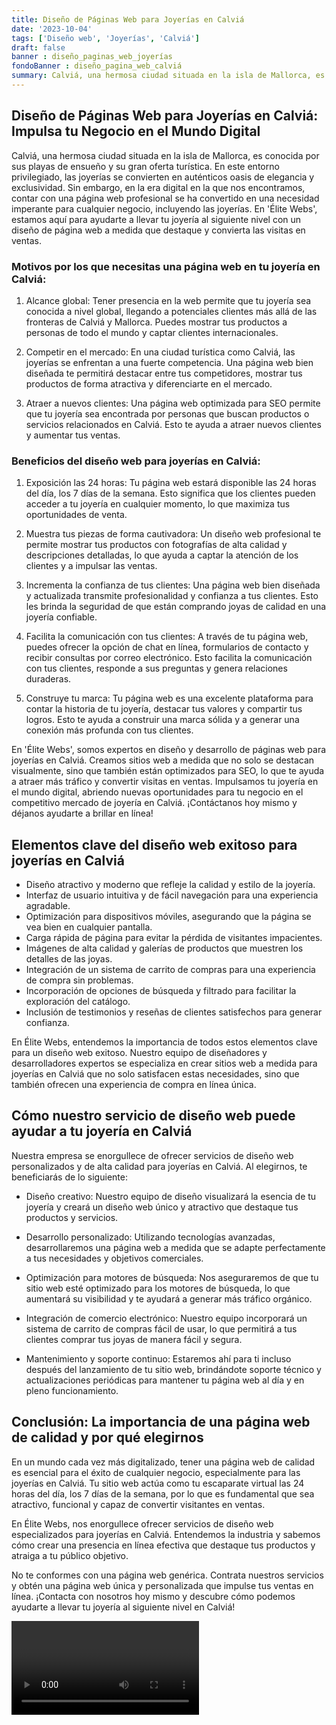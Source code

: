 ```yaml
---
title: Diseño de Páginas Web para Joyerías en Calviá
date: '2023-10-04'
tags: ['Diseño web', 'Joyerías', 'Calviá']
draft: false
banner : diseño_paginas_web_joyerías
fondoBanner : diseño_pagina_web_calviá
summary: Calviá, una hermosa ciudad situada en la isla de Mallorca, es conocida por sus playas de ensueño y su gran oferta turística. En este entorno privilegiado, las joyerías se convierten en auténticos oasis de elegancia y exclusividad. Sin embargo, en la era digital en la que nos encontramos, contar con una página web profesional se ha convertido en una necesidad imperante para cualquier negocio, incluyendo las joyerías. En 'Élite Webs', estamos aquí para ayudarte a llevar tu joyería al siguiente nivel con un diseño de página web a medida que destaque y convierta las visitas en ventas.
---
```


## Diseño de Páginas Web para Joyerías en Calviá: Impulsa tu Negocio en el Mundo Digital

Calviá, una hermosa ciudad situada en la isla de Mallorca, es conocida por sus playas de ensueño y su gran oferta turística. En este entorno privilegiado, las joyerías se convierten en auténticos oasis de elegancia y exclusividad. Sin embargo, en la era digital en la que nos encontramos, contar con una página web profesional se ha convertido en una necesidad imperante para cualquier negocio, incluyendo las joyerías. En 'Élite Webs', estamos aquí para ayudarte a llevar tu joyería al siguiente nivel con un diseño de página web a medida que destaque y convierta las visitas en ventas.

### Motivos por los que necesitas una página web en tu joyería en Calviá:

1. Alcance global: Tener presencia en la web permite que tu joyería sea conocida a nivel global, llegando a potenciales clientes más allá de las fronteras de Calviá y Mallorca. Puedes mostrar tus productos a personas de todo el mundo y captar clientes internacionales.

2. Competir en el mercado: En una ciudad turística como Calviá, las joyerías se enfrentan a una fuerte competencia. Una página web bien diseñada te permitirá destacar entre tus competidores, mostrar tus productos de forma atractiva y diferenciarte en el mercado.

3. Atraer a nuevos clientes: Una página web optimizada para SEO permite que tu joyería sea encontrada por personas que buscan productos o servicios relacionados en Calviá. Esto te ayuda a atraer nuevos clientes y aumentar tus ventas.

### Beneficios del diseño web para joyerías en Calviá:

1. Exposición las 24 horas: Tu página web estará disponible las 24 horas del día, los 7 días de la semana. Esto significa que los clientes pueden acceder a tu joyería en cualquier momento, lo que maximiza tus oportunidades de venta.

2. Muestra tus piezas de forma cautivadora: Un diseño web profesional te permite mostrar tus productos con fotografías de alta calidad y descripciones detalladas, lo que ayuda a captar la atención de los clientes y a impulsar las ventas.

3. Incrementa la confianza de tus clientes: Una página web bien diseñada y actualizada transmite profesionalidad y confianza a tus clientes. Esto les brinda la seguridad de que están comprando joyas de calidad en una joyería confiable.

4. Facilita la comunicación con tus clientes: A través de tu página web, puedes ofrecer la opción de chat en línea, formularios de contacto y recibir consultas por correo electrónico. Esto facilita la comunicación con tus clientes, responde a sus preguntas y genera relaciones duraderas.

5. Construye tu marca: Tu página web es una excelente plataforma para contar la historia de tu joyería, destacar tus valores y compartir tus logros. Esto te ayuda a construir una marca sólida y a generar una conexión más profunda con tus clientes.

En 'Élite Webs', somos expertos en diseño y desarrollo de páginas web para joyerías en Calviá. Creamos sitios web a medida que no solo se destacan visualmente, sino que también están optimizados para SEO, lo que te ayuda a atraer más tráfico y convertir visitas en ventas. Impulsamos tu joyería en el mundo digital, abriendo nuevas oportunidades para tu negocio en el competitivo mercado de joyería en Calviá. ¡Contáctanos hoy mismo y déjanos ayudarte a brillar en línea!

<GifSeo />

<Cta />

## Elementos clave del diseño web exitoso para joyerías en Calviá

- Diseño atractivo y moderno que refleje la calidad y estilo de la joyería.
- Interfaz de usuario intuitiva y de fácil navegación para una experiencia agradable.
- Optimización para dispositivos móviles, asegurando que la página se vea bien en cualquier pantalla.
- Carga rápida de página para evitar la pérdida de visitantes impacientes.
- Imágenes de alta calidad y galerías de productos que muestren los detalles de las joyas.
- Integración de un sistema de carrito de compras para una experiencia de compra sin problemas.
- Incorporación de opciones de búsqueda y filtrado para facilitar la exploración del catálogo.
- Inclusión de testimonios y reseñas de clientes satisfechos para generar confianza.

En Élite Webs, entendemos la importancia de todos estos elementos clave para un diseño web exitoso. Nuestro equipo de diseñadores y desarrolladores expertos se especializa en crear sitios web a medida para joyerías en Calviá que no solo satisfacen estas necesidades, sino que también ofrecen una experiencia de compra en línea única.

## Cómo nuestro servicio de diseño web puede ayudar a tu joyería en Calviá

Nuestra empresa se enorgullece de ofrecer servicios de diseño web personalizados y de alta calidad para joyerías en Calviá. Al elegirnos, te beneficiarás de lo siguiente:

- Diseño creativo: Nuestro equipo de diseño visualizará la esencia de tu joyería y creará un diseño web único y atractivo que destaque tus productos y servicios.

- Desarrollo personalizado: Utilizando tecnologías avanzadas, desarrollaremos una página web a medida que se adapte perfectamente a tus necesidades y objetivos comerciales.

- Optimización para motores de búsqueda: Nos aseguraremos de que tu sitio web esté optimizado para los motores de búsqueda, lo que aumentará su visibilidad y te ayudará a generar más tráfico orgánico.

- Integración de comercio electrónico: Nuestro equipo incorporará un sistema de carrito de compras fácil de usar, lo que permitirá a tus clientes comprar tus joyas de manera fácil y segura.

- Mantenimiento y soporte continuo: Estaremos ahí para ti incluso después del lanzamiento de tu sitio web, brindándote soporte técnico y actualizaciones periódicas para mantener tu página web al día y en pleno funcionamiento.

## Conclusión: La importancia de una página web de calidad y por qué elegirnos

En un mundo cada vez más digitalizado, tener una página web de calidad es esencial para el éxito de cualquier negocio, especialmente para las joyerías en Calviá. Tu sitio web actúa como tu escaparate virtual las 24 horas del día, los 7 días de la semana, por lo que es fundamental que sea atractivo, funcional y capaz de convertir visitantes en ventas.

En Élite Webs, nos enorgullece ofrecer servicios de diseño web especializados para joyerías en Calviá. Entendemos la industria y sabemos cómo crear una presencia en línea efectiva que destaque tus productos y atraiga a tu público objetivo.

No te conformes con una página web genérica. Contrata nuestros servicios y obtén una página web única y personalizada que impulse tus ventas en línea. ¡Contacta con nosotros hoy mismo y descubre cómo podemos ayudarte a llevar tu joyería al siguiente nivel en Calviá!

<Video />

<CtaBot job='Joyerías' city='Calviá'/>

<Gmaps query='Calviá+españa+maps' />